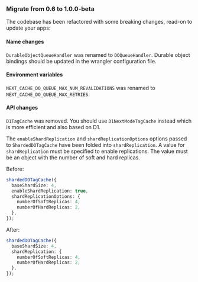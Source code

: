 
### Migrate from 0.6 to 1.0.0-beta

The codebase has been refactored with some breaking changes, read-on to update your apps:

#### Name changes

`DurableObjectQueueHandler` was renamed to `DOQueueHandler`. Durable object bindings should be updated in the wrangler configuration file.

#### Environment variables

`NEXT_CACHE_DO_QUEUE_MAX_NUM_REVALIDATIONS` was renamed to `NEXT_CACHE_DO_QUEUE_MAX_RETRIES`.

#### API changes

`D1TagCache` was removed. You should use `D1NextModeTagCache` instead which is more efficient and also based on D1.

The `enableShardReplication` and `shardReplicationOptions` options passed to `ShardedDOTagCache`
have been folded into `shardReplication`. A value for `shardReplication` must be specified to enable
replications. The value must be an object with the number of soft and hard replicas.

Before:

```ts
shardedDOTagCache({
  baseShardSize: 4,
  enableShardReplication: true,
  shardReplicationOptions: {
    numberOfSoftReplicas: 4,
    numberOfHardReplicas: 2,
  },
});
```

After:

```ts
shardedDOTagCache({
  baseShardSize: 4,
  shardReplication: {
    numberOfSoftReplicas: 4,
    numberOfHardReplicas: 2,
  },
});
```
